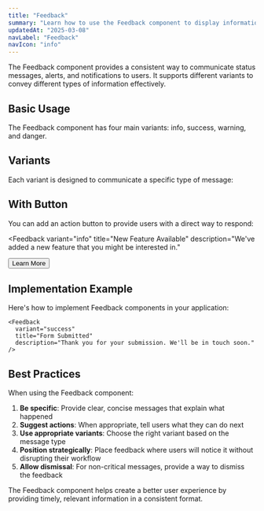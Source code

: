 ```yaml
---
title: "Feedback"
summary: "Learn how to use the Feedback component to display informational, success, warning, and error messages to users."
updatedAt: "2025-03-08"
navLabel: "Feedback"
navIcon: "info"
---
```


The Feedback component provides a consistent way to communicate status messages, alerts, and notifications to users. It supports different variants to convey different types of information effectively.

## Basic Usage

The Feedback component has four main variants: info, success, warning, and danger.

<Feedback
  icon
  variant="info"
  title="Information"
  description="This is an informational message for the user."
/>

## Variants

Each variant is designed to communicate a specific type of message:

<Feedback
  icon
  marginBottom="24"
  variant="success"
  title="Success"
  description="Your changes have been saved successfully."
/>

<Feedback
  icon
  marginBottom="24"
  variant="warning"
  title="Warning"
  description="Your session will expire in 5 minutes. Please save your work."
/>

<Feedback
  icon
  marginBottom="24"
  variant="danger"
  title="Error"
  description="There was a problem processing your request. Please try again."
/>

## With Button

You can add an action button to provide users with a direct way to respond:

<Feedback
  variant="info"
  title="New Feature Available"
  description="We've added a new feature that you might be interested in."
>
  <Button size="s">Learn More</Button>
</Feedback>

## Implementation Example

Here's how to implement Feedback components in your application:

```tsx
<Feedback
  variant="success"
  title="Form Submitted"
  description="Thank you for your submission. We'll be in touch soon."
/>
```

## Best Practices

When using the Feedback component:

1. **Be specific**: Provide clear, concise messages that explain what happened
2. **Suggest actions**: When appropriate, tell users what they can do next
3. **Use appropriate variants**: Choose the right variant based on the message type
4. **Position strategically**: Place feedback where users will notice it without disrupting their workflow
5. **Allow dismissal**: For non-critical messages, provide a way to dismiss the feedback

The Feedback component helps create a better user experience by providing timely, relevant information in a consistent format.
